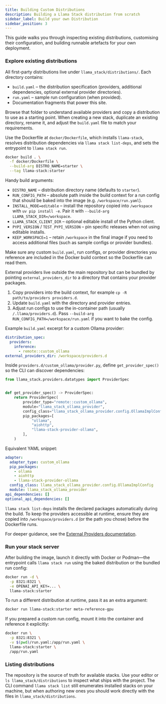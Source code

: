 ```yaml
---
title: Building Custom Distributions
description: Building a Llama Stack distribution from scratch
sidebar_label: Build your own Distribution
sidebar_position: 3
---
```


This guide walks you through inspecting existing distributions, customising their configuration, and building runnable artefacts for your own deployment.

### Explore existing distributions

All first-party distributions live under `llama_stack/distributions/`. Each directory contains:

- `build.yaml` – the distribution specification (providers, additional dependencies, optional external provider directories).
- `run.yaml` – sample run configuration (when provided).
- Documentation fragments that power this site.

Browse that folder to understand available providers and copy a distribution to use as a starting point. When creating a new stack, duplicate an existing directory, rename it, and adjust the `build.yaml` file to match your requirements.

<Tabs>
<TabItem value="container" label="Building a container">

Use the Dockerfile at `docker/Dockerfile`, which installs `llama-stack`, resolves distribution dependencies via `llama stack list-deps`, and sets the entrypoint to `llama stack run`.

```bash
docker build . \
  -f docker/Dockerfile \
  --build-arg DISTRO_NAME=starter \
  --tag llama-stack:starter
```

Handy build arguments:

- `DISTRO_NAME` – distribution directory name (defaults to `starter`).
- `RUN_CONFIG_PATH` – absolute path inside the build context for a run config that should be baked into the image (e.g. `/workspace/run.yaml`).
- `INSTALL_MODE=editable` – install the repository copied into `/workspace` with `uv pip install -e`. Pair it with `--build-arg LLAMA_STACK_DIR=/workspace`.
- `LLAMA_STACK_CLIENT_DIR` – optional editable install of the Python client.
- `PYPI_VERSION` / `TEST_PYPI_VERSION` – pin specific releases when not using editable installs.
- `KEEP_WORKSPACE=1` – retain `/workspace` in the final image if you need to access additional files (such as sample configs or provider bundles).

Make sure any custom `build.yaml`, run configs, or provider directories you reference are included in the Docker build context so the Dockerfile can read them.

</TabItem>
<TabItem value="external" label="Building with external providers">

External providers live outside the main repository but can be bundled by pointing `external_providers_dir` to a directory that contains your provider packages.

1. Copy providers into the build context, for example `cp -R path/to/providers providers.d`.
2. Update `build.yaml` with the directory and provider entries.
3. Adjust run configs to use the in-container path (usually `/.llama/providers.d`). Pass `--build-arg RUN_CONFIG_PATH=/workspace/run.yaml` if you want to bake the config.

Example `build.yaml` excerpt for a custom Ollama provider:

```yaml
distribution_spec:
  providers:
    inference:
      - remote::custom_ollama
external_providers_dir: /workspace/providers.d
```

Inside `providers.d/custom_ollama/provider.py`, define `get_provider_spec()` so the CLI can discover dependencies:

```python
from llama_stack.providers.datatypes import ProviderSpec


def get_provider_spec() -> ProviderSpec:
    return ProviderSpec(
        provider_type="remote::custom_ollama",
        module="llama_stack_ollama_provider",
        config_class="llama_stack_ollama_provider.config.OllamaImplConfig",
        pip_packages=[
            "ollama",
            "aiohttp",
            "llama-stack-provider-ollama",
        ],
    )
```

Equivalent YAML snippet:

```yaml
adapter:
  adapter_type: custom_ollama
  pip_packages:
    - ollama
    - aiohttp
    - llama-stack-provider-ollama
  config_class: llama_stack_ollama_provider.config.OllamaImplConfig
  module: llama_stack_ollama_provider
api_dependencies: []
optional_api_dependencies: []
```

`llama stack list-deps` installs the declared packages automatically during the build. To keep the providers accessible at runtime, ensure they are copied into `/workspace/providers.d` (or the path you chose) before the Dockerfile runs.

For deeper guidance, see the [External Providers documentation](../providers/external/).

</TabItem>
</Tabs>

### Run your stack server

After building the image, launch it directly with Docker or Podman—the entrypoint calls `llama stack run` using the baked distribution or the bundled run config:

```bash
docker run -d \
  -p 8321:8321 \
  -e OPENAI_API_KEY=... \
  llama-stack:starter
```

To run a different distribution at runtime, pass it as an extra argument:

```bash
docker run llama-stack:starter meta-reference-gpu
```

If you prepared a custom run config, mount it into the container and reference it explicitly:

```bash
docker run \
  -p 8321:8321 \
  -v $(pwd)/run.yaml:/app/run.yaml \
  llama-stack:starter \
  /app/run.yaml
```

### Listing distributions

The repository is the source of truth for available stacks. Use your editor or `ls llama_stack/distributions` to inspect what ships with the project. The CLI command `llama stack list` still enumerates installed stacks on your machine, but when authoring new ones you should work directly with the files in `llama_stack/distributions`.
